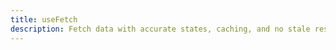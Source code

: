 ---
title: useFetch
description: Fetch data with accurate states, caching, and no stale responses using useFetch.
---
